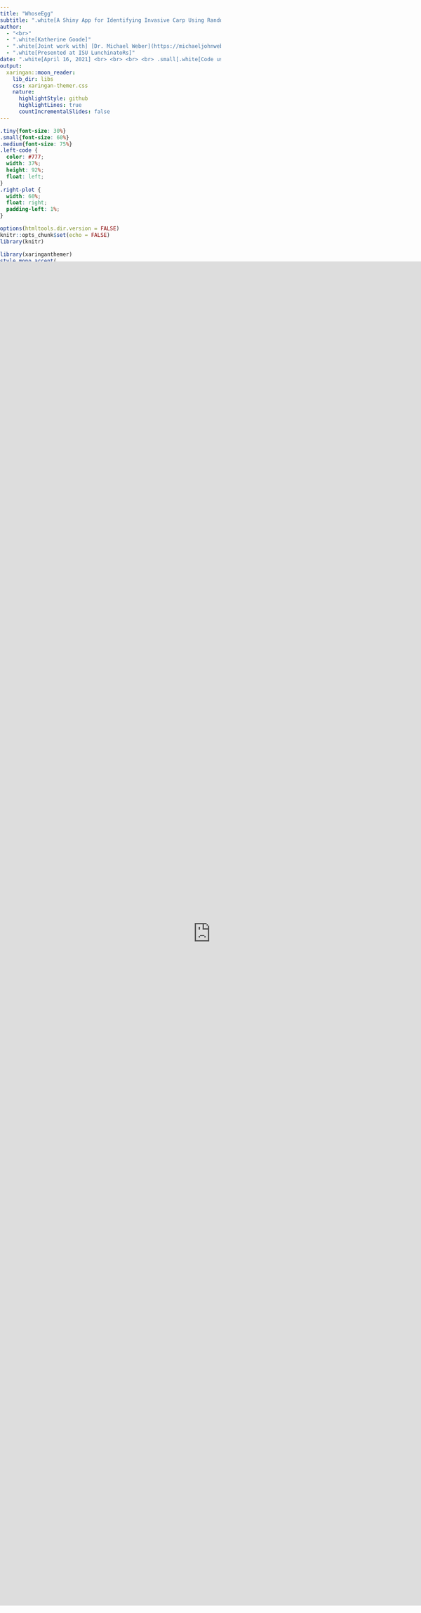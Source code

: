 ```yaml
---
title: "WhoseEgg"
subtitle: ".white[A Shiny App for Identifying Invasive Carp Using Random Forests and Fish Egg Characteristics]"
author: 
  - "<br>"
  - ".white[Katherine Goode]"
  - ".white[Joint work with] [Dr. Michael Weber](https://michaeljohnweber.wixsite.com/fisherieslab) .white[and] [Dr. Philip Dixon](https://pdixon.stat.iastate.edu/)"
  - ".white[Presented at ISU LunchinatoRs]"
date: ".white[April 16, 2021] <br> <br> <br> <br> .small[.white[Code used to generate slides found [here](https://github.com/goodekat/presentations/tree/master/2021-lunchinatoRs-shiny-fish)]]"
output:
  xaringan::moon_reader:
    lib_dir: libs
    css: xaringan-themer.css
    nature:
      highlightStyle: github
      highlightLines: true
      countIncrementalSlides: false
---
```


<script>
var slideshow = remark.create({slideNumberFormat : function (current, total) {
  return current + '/' + (this.getSlideByName("mylastslide").getSlideIndex() + 1); },
  highlightStyle: "github",
  highlightLines: true,
  countIncrementalSlides: false});
</script>

```css
.tiny{font-size: 30%}
.small{font-size: 60%}
.medium{font-size: 75%}
.left-code {
  color: #777;
  width: 37%;
  height: 92%;
  float: left;
}
.right-plot {
  width: 60%;
  float: right;
  padding-left: 1%;
}
```

```r
options(htmltools.dir.version = FALSE)
knitr::opts_chunk$set(echo = FALSE)
library(knitr)
```

```r
library(xaringanthemer)
style_mono_accent(
  base_color = "#273E52", 
  title_slide_text_color = "#43d1b5",
  header_font_google = google_font("Josefin Sans"),
  text_font_google = google_font("Montserrat", "300", "300i"),
  code_font_google = google_font("Fira Mono"),
  text_slide_number_color = "black",
  header_h1_font_size = "2rem",
  header_h2_font_size = "1.75rem",
  header_h3_font_size = "1.25rem",
  colors = c(teal = "#43d1b5", white = "#ffffff"), 
  link_color = "#43d1b5", 
  code_highlight_color = "#43d1b5"
)
```

# Overview

.pull-left[
<br>

- Background on R Shiny
  
<br>

- Project Background

<br>

- WhoseEgg App

]

.pull-right[
<br>
<br>
![](figures/jumping-carp.gif)
]      

---

class: inverse, middle, center

# Background on R Shiny

---

# What is Shiny?

Shiny lets you create apps using R!

From the [Shiny website](https://shiny.rstudio.com/): 

> Shiny is an R package that **makes it easy to build interactive web apps straight from R**. You can host standalone apps on a webpage or embed them in R Markdown documents or build dashboards. You can also extend your Shiny apps with CSS themes, htmlwidgets, and JavaScript actions.

```r
include_graphics("figures/shiny.png")
```

---

# Shiny website

<body>
<style type="text/css">
body, html
{
margin: 0; padding: 0; height: 100%; overflow: hidden;
}
#content
{
position:absolute; left: 0; right: 0; bottom: 0; top: 15%; 
}
</style>
<div id="content">
<iframe width="100%" height="90%" frameborder="0" src="https://shiny.rstudio.com/"/>
</div>
</body>

---

class: inverse, middle, center

# Project Background

---

# Invasive Carp

.pull-left[

- Brought to US in 1960s

- Escaped into wild

- Threat to native fish populations in Mississippi River basin

- Interest in monitoring populations to prevent further spread

]

.pull-right[
<center> ![](figures/large-carp.JPG) <center/>
]

---

# Egg Collection

<br>

- One method for monitoring carp is to collect eggs

- Common practice is to have eggs identified using genetic analysis

- Expensive

- Led Camacho et al (2019) to try using machine learning to classify fish eggs

<br>

.center[
```r
include_graphics("figures/egg1.png")
include_graphics("figures/egg2.png")
include_graphics("figures/egg5.png")
```
]

---

# Machine Learning Appraoch

.pull-left[
**[Camacho et al. (2019)](https://afspubs.onlinelibrary.wiley.com/doi/abs/10.1002/nafm.10380)**

- Trained random forests 

- Predictor variables: 
  - egg characteristics

- Responses: 
  - family, genus, and species

- Models showed promise for identifying invasive carp 

]

.pull-right[

**[Goode et al. (2021)](https://afspubs.onlinelibrary.wiley.com/doi/10.1002/nafm.10616)**

- Validated models using a new year of data

- Trained new models with all years of data

<br>

![](figures/large-carp2.JPG)
]

---

# Sampling Site and Years

Three years of collection

```r
include_graphics("figures/map.png")
```

---

# Egg Collection

Collected eggs were taken to the lab for measurements and genetic identification

```r
include_graphics("figures/Larval_Tow_Eggs.jpg")
```

---

# Predictor Variables

.left-code[
**Egg characteristics: ** 

- Month
- Julian day  
- Water temperature	 
- Water conductivity  	
- Deflated?	 
- Pigment?  
- Compact or diffuse?  	
- Sticky debris?  
- Egg stage  
- Membrane average  
- Membrane standard deviation  
- Membrane coefficient of variation  
- Yolk average
- Yolk standard deviation  
- Yolk coefficient of variation
- Yolk to membrane ratio
- Larval length  
]

.right-plot[

```r
include_graphics("figures/egg-characteristics.png")
```
]

---

# Response Variables

.pull-left[

**Taxonomy**: 

- Genus (17 levels)

- Species (29 levels)

<br> 

**Taxonomy with invasive carp categorized as on class**: 

- Family (8 levels)

- Genus (16 levels)

- Species (27 levels)

]

.pull-right[
![](figures/carp.png)

<br> 
<small> Image source: https://www.watershedcouncil.org/asian-carp.html </small>
]

---

# Metrics on Training Data

Models trained with 2014-2015 and 2014-2016 data

```r
include_graphics("figures/train-res.png")
```

---

# Validation of Original Models

Metrics computed using 2014-2015 model on 2016 data

```r
include_graphics("figures/val-res.png")
```

---

class: inverse, middle, center

# WhoseEgg App

---

# WhoseEgg

**Goal**

- Provide a tool for easily predicting the identification of fish eggs using the random forests

- Used to help identify areas where invasive carp are reproducing

<br>

**Models used**

- Random forests:

  - trained all three years of data
  
  - responses of family, genus, and species with invasive carp grouped

---

# App Demonstration

App available at: https://whoseegg.stat.iastate.edu/  

Example datasets available at: 

```r
include_graphics("figures/app.png")
```

---

name: mylastslide

# Possible Updates

<br>

- Add visualizations of input data compared to training data

<br>

- Include prediction intervals

<br>

- Add visualizations relating to explainability for individual predictions

<br>

- Add video showing how to use the app

<br>

- Add image during loading of swimming fish

---

class: inverse, center

<br>
<br>

# Thank you!

```r
knitr::include_graphics("figures/Skunk River larval AC.jpg")
```

---

class: inverse, center, middle

# Additional Figures

---

# Metrics on New/Old Sites

```r
include_graphics("figures/res-diff-sites.png")
```

---

# Feature Importance

```r
include_graphics("figures/feature-imp.png")
```

---

# Partial Dependence Plots

```r
include_graphics("figures/pdps.png")
```

---

# Correlation Between Features

```r
include_graphics("figures/correlation.png")
```

